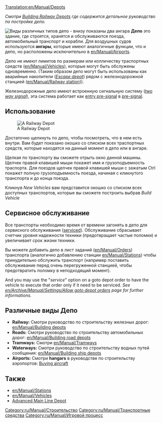 [[Translation:en/Manual/Depots]]
{{ru/Перевод|en/Manual/Depots|0}}

''Смотри [[en/Manual/Building depots|Building Railway Depots]] где содержится детальное руководство по постройке депо.''

[[File:en/Manual/Depots.png|frame|left|Виды различных типов депо - внизу показаны два ангара]]
'''Депо''' это здание, где строятся, хранятся и обслуживаются поезда, автомобильный транспорт и корабли. Для воздушных судов используются '''ангары''', которые имеют аналогичные функции, что и депо, но расположены исключительно в [[en/Manual/Airports]].

Депо не имеют лимитов по размерам или колличеству траспортных средств ([[en/Manual/Vehicles]]), которые могут быть обслужены одновременно. (Таким образом депо могут быть использованы как аварийные накопители ([[en/Manual/Railway station#escape-depot|''Escape depot'']]) рядом с железнодорожной станцией ([[en/Manual/Railway station]])).

Железнодорожные депо имеют встроенную сигнальную систему ([[en/Manual/Signals#two-way|''two way signal'']]), эта система работает как [[en/Manual/Signals#entry-pre-signals|entry pre-signal]] в [[en/Manual/Signals#pre-signals|pre-signal]].

==Использование==
[[File:en/Manual/RailwayDepotWindow.png|frame|A Railway Depot]]

Достаточно щелкнуть по депо, чтобы посмотреть, что в нем есть внутри. Вам будет показано окошко со списком всех траспортных средств, которые находятся на данный момент в депо или в ангаре.

Щелкая по транспорту вы сможете отрыть окно данной машины. Щелчек правой клавишей мыши покажет имя и грузоподъемность траспорта. Для поездов щелчек правой клавишей мыши с зажатым Ctrl покажет полную грузоподъемность поезда, начиная с кликнутого транспорта и до конца поезда.

Кликнув ''New Vehicles'' вам представится окошко со списком всех доступных транспортов, которые вы сможете построить выбрав ''Build Vehicle''

==Сервисное обслуживание==

Все транспорты необходимо время от времени загонять в депо для сервисного обслуживания ([[en/Manual/Servicing|serviced]]). Обслуживание сбрасывает счетчик уровня надежности техники (предотвращает частые поломки) и увеличивает срок жизни техники.

Вы можете добавить депо в лист заданий ([[en/Manual/Orders]]) транспорта (аналогично добавлению станции [[en/Manual/Stations]]) чтобы принудительно обслужить транспорт (например поставить обслуживание перед очень перегруженной станцией, чтобы предотвратить поломку в неподходящий момент).

And you may use the "''service''" option on a goto depot order to have the vehicle to execute that order only if it need to be serviced. ''See [[en/Archive/Manual/Settings/Allow goto depot orders]] page for further informations.''

==Различные виды Депо==
*'''Railway:''' Смотри руководство по строительству железных дорог: [[en/Manual/Building depots]]
*'''Roads:''' Смотри руководство по строительству автомобильных дорог: [[en/Manual/Building road depots]]
*'''Tramways:''' Смотри [[en/Manual/Tramways]]
*'''Waterways:''' Смотри руководство по строительству водных путей сообщения: [[en/Manual/Building ship depots]]
*'''Airports:''' Смотри '''hangars''' в руководстве по строительству аэропортов: [[en/Manual/Buying aircraft#purchasing-aircraft|Buying aircraft]]

==Также==
*[[en/Manual/Stations]]
*[[en/Manual/Vehicles]]
*[[en/Manual/Building depots|Advanced Main Line Depot]]

[[Category:ru/Manual/Строительство]]
[[Category:ru/Manual/Транспортные средства]]
[[Category:ru/Manual/Игровой процесс]]